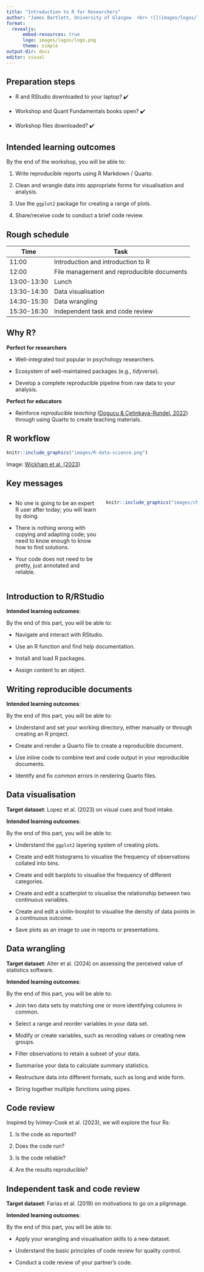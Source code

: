 ```yaml
---
title: "Introduction to R for Researchers"
author: "James Bartlett, University of Glasgow  <br> ![](images/logos/logo.png){width=300} <br> @ York St John"
format: 
  revealjs:
      embed-resources: true
      logo: images/logos/logo.png
      theme: simple
output-dir: docs
editor: visual
---
```


## Preparation steps

-   R and RStudio downloaded to your laptop? ✔️

\newline

-   Workshop and Quant Fundamentals books open? ✔️

\newline

-   Workshop files downloaded? ✔️

## Intended learning outcomes

By the end of the workshop, you will be able to:

1.  Write reproducible reports using R Markdown / Quarto.

2.  Clean and wrangle data into appropriate forms for visualisation and analysis.

3.  Use the `ggplot2` package for creating a range of plots.

4.  Share/receive code to conduct a brief code review.

## Rough schedule {.smaller}

| Time        | Task                                       |
|-------------|--------------------------------------------|
| 11:00       | Introduction and introduction to R         |
| 12:00       | File management and reproducible documents |
| 13:00-13:30 | Lunch                                      |
| 13:30-14:30 | Data visualisation                         |
| 14:30-15:30 | Data wrangling                             |
| 15:30-16:30 | Independent task and code review           |

## Why R?

**Perfect for researchers**

::: incremental
-   Well-integrated tool popular in psychology researchers.

-   Ecosystem of well-maintained packages (e.g., *tidyverse*).

-   Develop a complete reproducible pipeline from raw data to your analysis.
:::

**Perfect for educators**

::: incremental
-   Reinforce *reproducible teaching* ([Dogucu & Çetinkaya-Rundel, 2022](https://doi.org/10.1080/26939169.2022.2138645)) through using Quarto to create teaching materials.
:::

## R workflow

```r
knitr::include_graphics("images/R-data-science.png")
```

Image: [Wickham et al. (2023)](https://r4ds.hadley.nz/)

## Key messages

::: columns
::: {.column .incremental width="50%"}
-   No one is going to be an expert R user after today; you will learn by doing.

-   There is nothing wrong with copying and adapting code; you need to know enough to know how to find solutions.

-   Your code does not need to be pretty, just annotated and reliable.
:::

::: {.column width="50%"}
```r
knitr::include_graphics("images/change_stuff.jpg")
```
:::
:::

## Introduction to R/RStudio

**Intended learning outcomes**:

By the end of this part, you will be able to:

-   Navigate and interact with RStudio.

-   Use an R function and find help documentation.

-   Install and load R packages.

-   Assign content to an object.

## Writing reproducible documents

**Intended learning outcomes**:

By the end of this part, you will be able to:

-   Understand and set your working directory, either manually or through creating an R project.

-   Create and render a Quarto file to create a reproducible document.

-   Use inline code to combine text and code output in your reproducible documents.

-   Identify and fix common errors in rendering Quarto files.

## Data visualisation {.smaller}

**Target dataset**: Lopez et al. (2023) on visual cues and food intake.

**Intended learning outcomes**:

By the end of this part, you will be able to:

-   Understand the `ggplot2` layering system of creating plots.

-   Create and edit histograms to visualise the frequency of observations collated into bins.

-   Create and edit barplots to visualise the frequency of different categories.

-   Create and edit a scatterplot to visualise the relationship between two continuous variables.

-   Create and edit a violin-boxplot to visualise the density of data points in a continuous outcome.

-   Save plots as an image to use in reports or presentations.

## Data wrangling {.smaller}

**Target dataset**: Alter et al. (2024) on assessing the perceived value of statistics software.

**Intended learning outcomes**:

By the end of this part, you will be able to:

-   Join two data sets by matching one or more identifying columns in common.

-   Select a range and reorder variables in your data set.

-   Modify or create variables, such as recoding values or creating new groups.

-   Filter observations to retain a subset of your data.

-   Summarise your data to calculate summary statistics.

-   Restructure data into different formats, such as long and wide form.

-   String together multiple functions using pipes.

## Code review

Inspired by Ivimey-Cook et al. (2023), we will explore the four Rs: 

::: {.incremental}

1. Is the code as reported? 

2. Does the code run? 

3. Is the code reliable? 

4. Are the results reproducible? 

:::

## Independent task and code review

**Target dataset**: Farias et al. (2019) on motivations to go on a pilgrimage.

**Intended learning outcomes**:

By the end of this part, you will be able to:

-   Apply your wrangling and visualisation skills to a new dataset.

-   Understand the basic principles of code review for quality control.

-   Conduct a code review of your partner's code.
